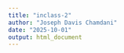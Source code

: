 ```yaml
---
title: "inclass-2"
author: "Joseph Davis Chamdani"
date: "2025-10-01"
output: html_document
---
```


